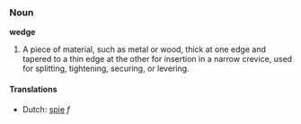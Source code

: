 === Noun ===
'''wedge'''

# A piece of material, such as metal or wood, thick at one edge and tapered to a thin edge at the other for insertion in a narrow crevice, used for splitting, tightening, securing, or levering.

==== Translations ====
*Dutch: [[spie]] ''f''